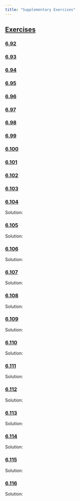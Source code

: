 ```yaml
---
title: "Supplementary Exercises"
---
```





## <u>Exercises</u>

### <u>6.92</u>

<Ch6Ex92 />

<Accordion title="Solution">
  <Ch6Ex92Sol />
</Accordion>

### <u>6.93</u>

<Ch6Ex93 />

<Accordion title="Solution">
  <Ch6Ex93Sol />
</Accordion>

### <u>6.94</u>

<Ch6Ex94 />

<Accordion title="Solution">
  <Ch6Ex94Sol />
</Accordion>

### <u>6.95</u>

<Ch6Ex95 />

<Accordion title="Solution">
  <Ch6Ex95Sol />
</Accordion>

### <u>6.96</u>

<Ch6Ex96 />

<Accordion title="Solution">
  <Ch6Ex96Sol />
</Accordion>

### <u>6.97</u>

<Ch6Ex97 />

<Accordion title="Solution">
  <Ch6Ex97Sol />
</Accordion>

### <u>6.98</u>

<Ch6Ex98 />

<Accordion title="Solution">
  <Ch6Ex98Sol />
</Accordion>

### <u>6.99</u>

<Ch6Ex99 />

<Accordion title="Solution">
  <Ch6Ex99Sol />
</Accordion>

### <u>6.100</u>

<Ch6Ex100 />

<Accordion title="Solution">
  <Ch6Ex100Sol />
</Accordion>

### <u>6.101</u>

<Ch6Ex101 />

<Accordion title="Solution">
  <Ch6Ex101Sol />
</Accordion>

### <u>6.102</u>

<Ch6Ex102 />

<Accordion title="Solution">
  <Ch6Ex102Sol />
</Accordion>

### <u>6.103</u>

<Ch6Ex103 />

<Accordion title="Solution">
  <Ch6Ex103Sol />
</Accordion>

### <u>6.104</u>

<Ch6Ex104 />

Solution:

<Ch6Ex104Sol />

### <u>6.105</u>

<Ch6Ex105 />

Solution:

<Ch6Ex105Sol />

### <u>6.106</u>

<Ch6Ex106 />

Solution:

<Ch6Ex106Sol />

### <u>6.107</u>

<Ch6Ex107 />

Solution:

<Ch6Ex107Sol />

### <u>6.108</u>

<Ch6Ex108 />

Solution:

<Ch6Ex108Sol />

### <u>6.109</u>

<Ch6Ex109 />

Solution:

<Ch6Ex109Sol />

### <u>6.110</u>

<Ch6Ex110 />

Solution:

<Ch6Ex110Sol />

### <u>6.111</u>

<Ch6Ex111 />

Solution:

<Ch6Ex111Sol />

### <u>6.112</u>

<Ch6Ex112 />

Solution:

<Ch6Ex112Sol />

### <u>6.113</u>

<Ch6Ex113 />

Solution:

<Ch6Ex113Sol />

### <u>6.114</u>

<Ch6Ex114 />

Solution:

<Ch6Ex114Sol />

### <u>6.115</u>

<Ch6Ex115 />

Solution:

<Ch6Ex115Sol />

### <u>6.116</u>

<Ch6Ex116 />

Solution:

<Ch6Ex116Sol />
